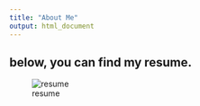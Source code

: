 ```yaml
---
title: "About Me"
output: html_document
---
```



## below, you can find my resume. 

![resume](pic_resume.jpg)

